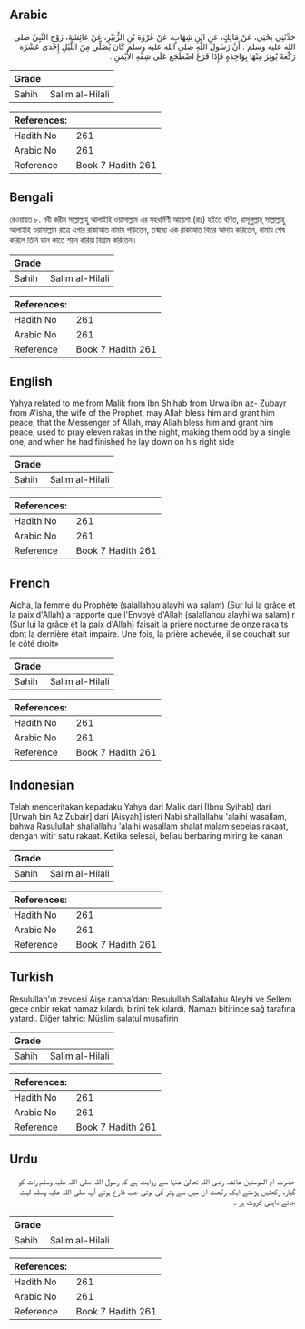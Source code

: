 ## Arabic


<div dir="rtl" lang="ar" style={{fontSize:'larger',backgroundColor:'#f8f9fa',padding:20}}>
حَدَّثَنِي يَحْيَى، عَنْ مَالِكٍ، عَنِ ابْنِ شِهَابٍ، عَنْ عُرْوَةَ بْنِ الزُّبَيْرِ، عَنْ عَائِشَةَ، زَوْجِ النَّبِيِّ صلى الله عليه وسلم ‏.‏ أَنَّ رَسُولَ اللَّهِ صلى الله عليه وسلم كَانَ يُصَلِّي مِنَ اللَّيْلِ إِحْدَى عَشْرَةَ رَكْعَةً يُوتِرُ مِنْهَا بِوَاحِدَةٍ فَإِذَا فَرَغَ اضْطَجَعَ عَلَى شِقِّهِ الأَيْمَنِ ‏.‏
</div>
<div style={{backgroundColor:'#f8f9fa',padding:20, marginBottom: 10}}><table> <thead> <tr> <th>Grade</th> <th></th> </tr> </thead> <tbody> <tr><td>Sahih</td><td>Salim al-Hilali</td></tr></tbody></table><table> <thead> <tr> <th>References:</th> <th></th> </tr> </thead> <tbody><tr><td>Hadith No</td><td>261</td></tr><tr><td>Arabic No</td><td>261</td></tr><tr><td>Reference</td><td>Book 7 Hadith 261</td></tr></tbody></table></div>

## Bengali


<div dir="ltr" lang="bn" style={{fontSize:'larger',backgroundColor:'#f8f9fa',padding:20}}>
রেওয়ায়ত ৮. নবী করীম সাল্লাল্লাহু আলাইহি ওয়াসাল্লাম এর সহধর্মিণী আয়েশা (রাঃ) হইতে বর্ণিত, রাসূলুল্লাহ্ সাল্লাল্লাহু আলাইহি ওয়াসাল্লাম রাত্রে এগার রাকাআত নামায পড়িতেন, তন্মধ্যে এক রাকাআত বিতর আদায় করিতেন, নামায শেষ করিলে তিনি ডান কাতে শয়ন করিয়া বিশ্রাম করিতেন।
</div>
<div style={{backgroundColor:'#f8f9fa',padding:20, marginBottom: 10}}><table> <thead> <tr> <th>Grade</th> <th></th> </tr> </thead> <tbody> <tr><td>Sahih</td><td>Salim al-Hilali</td></tr></tbody></table><table> <thead> <tr> <th>References:</th> <th></th> </tr> </thead> <tbody><tr><td>Hadith No</td><td>261</td></tr><tr><td>Arabic No</td><td>261</td></tr><tr><td>Reference</td><td>Book 7 Hadith 261</td></tr></tbody></table></div>

## English


<div dir="ltr" lang="en" style={{fontSize:'larger',backgroundColor:'#f8f9fa',padding:20}}>
Yahya related to me from Malik from Ibn Shihab from Urwa ibn az- Zubayr from A'isha, the wife of the Prophet, may Allah bless him and grant him peace, that the Messenger of Allah, may Allah bless him and grant him peace, used to pray eleven rakas in the night, making them odd by a single one, and when he had finished he lay down on his right side
</div>
<div style={{backgroundColor:'#f8f9fa',padding:20, marginBottom: 10}}><table> <thead> <tr> <th>Grade</th> <th></th> </tr> </thead> <tbody> <tr><td>Sahih</td><td>Salim al-Hilali</td></tr></tbody></table><table> <thead> <tr> <th>References:</th> <th></th> </tr> </thead> <tbody><tr><td>Hadith No</td><td>261</td></tr><tr><td>Arabic No</td><td>261</td></tr><tr><td>Reference</td><td>Book 7 Hadith 261</td></tr></tbody></table></div>

## French


<div dir="ltr" lang="fr" style={{fontSize:'larger',backgroundColor:'#f8f9fa',padding:20}}>
Aicha, la femme du Prophète (salallahou alayhi wa salam) (Sur lui la grâce et la paix d'Allah) a rapporté que l'Envoyé d'Allah (salallahou alayhi wa salam) r (Sur lui la grâce et la paix d'Allah) faisait la prière nocturne de onze raka'ts dont la dernière était impaire. Une fois, la prière achevée, il se couchait sur le côté droit»
</div>
<div style={{backgroundColor:'#f8f9fa',padding:20, marginBottom: 10}}><table> <thead> <tr> <th>Grade</th> <th></th> </tr> </thead> <tbody> <tr><td>Sahih</td><td>Salim al-Hilali</td></tr></tbody></table><table> <thead> <tr> <th>References:</th> <th></th> </tr> </thead> <tbody><tr><td>Hadith No</td><td>261</td></tr><tr><td>Arabic No</td><td>261</td></tr><tr><td>Reference</td><td>Book 7 Hadith 261</td></tr></tbody></table></div>

## Indonesian


<div dir="ltr" lang="id" style={{fontSize:'larger',backgroundColor:'#f8f9fa',padding:20}}>
Telah menceritakan kepadaku Yahya dari Malik dari [Ibnu Syihab] dari [Urwah bin Az Zubair] dari [Aisyah] isteri Nabi shallallahu 'alaihi wasallam, bahwa Rasulullah shallallahu 'alaihi wasallam shalat malam sebelas rakaat, dengan witir satu rakaat. Ketika selesai, beliau berbaring miring ke kanan
</div>
<div style={{backgroundColor:'#f8f9fa',padding:20, marginBottom: 10}}><table> <thead> <tr> <th>Grade</th> <th></th> </tr> </thead> <tbody> <tr><td>Sahih</td><td>Salim al-Hilali</td></tr></tbody></table><table> <thead> <tr> <th>References:</th> <th></th> </tr> </thead> <tbody><tr><td>Hadith No</td><td>261</td></tr><tr><td>Arabic No</td><td>261</td></tr><tr><td>Reference</td><td>Book 7 Hadith 261</td></tr></tbody></table></div>

## Turkish


<div dir="ltr" lang="tr" style={{fontSize:'larger',backgroundColor:'#f8f9fa',padding:20}}>
Resulullah'ın zevcesi Aişe r.anha'dan: Resulullah Sallallahu Aleyhi ve Sellem gece onbir rekat namaz kılardı, birini tek kılardı. Namazı bitirince sağ tarafına yatardı. Diğer tahric: Müslim salatul musafirin
</div>
<div style={{backgroundColor:'#f8f9fa',padding:20, marginBottom: 10}}><table> <thead> <tr> <th>Grade</th> <th></th> </tr> </thead> <tbody> <tr><td>Sahih</td><td>Salim al-Hilali</td></tr></tbody></table><table> <thead> <tr> <th>References:</th> <th></th> </tr> </thead> <tbody><tr><td>Hadith No</td><td>261</td></tr><tr><td>Arabic No</td><td>261</td></tr><tr><td>Reference</td><td>Book 7 Hadith 261</td></tr></tbody></table></div>

## Urdu


<div dir="rtl" lang="ur" style={{fontSize:'larger',backgroundColor:'#f8f9fa',padding:20}}>
حضرت ام المومنین عائشہ رضی اللہ تعالیٰ عنہا سے روایت ہے کہ رسول اللہ صلی اللہ علیہ وسلم رات کو گیارہ رکعتیں پڑھتے ایک رکعت ان میں سے وتر کی ہوتی جب فارغ ہوتے آپ صلی اللہ علیہ وسلم لیٹ جاتے داہنی کروٹ پر ۔
</div>
<div style={{backgroundColor:'#f8f9fa',padding:20, marginBottom: 10}}><table> <thead> <tr> <th>Grade</th> <th></th> </tr> </thead> <tbody> <tr><td>Sahih</td><td>Salim al-Hilali</td></tr></tbody></table><table> <thead> <tr> <th>References:</th> <th></th> </tr> </thead> <tbody><tr><td>Hadith No</td><td>261</td></tr><tr><td>Arabic No</td><td>261</td></tr><tr><td>Reference</td><td>Book 7 Hadith 261</td></tr></tbody></table></div>
